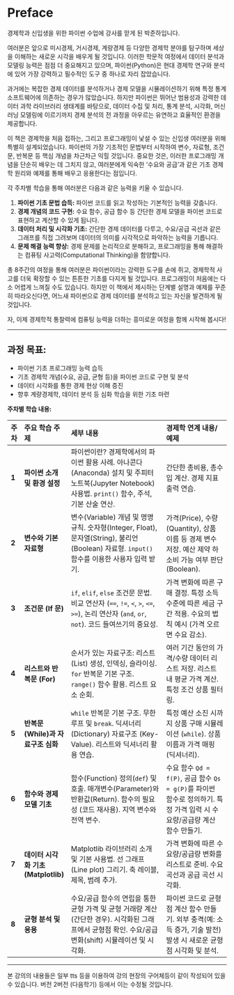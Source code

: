# Preface {.unnumbered}

경제학과 신입생을 위한 파이썬 수업에 강사를 맏게 된 박준하입니다. 

여러분은 앞으로 미시경제, 거시경제, 계량경제 등 다양한 경제학 분야를 탐구하며 세상을 이해하는 새로운 시각을 배우게 될 것입니다. 이러한 학문적 여정에서 데이터 분석과 모델링 능력은 점점 더 중요해지고 있으며, 파이썬(Python)은 현대 경제학 연구와 분석에 있어 가장 강력하고 필수적인 도구 중 하나로 자리 잡았습니다.

과거에는 복잡한 경제 데이터를 분석하거나 경제 모델을 시뮬레이션하기 위해 특정 통계 소프트웨어에 의존하는 경우가 많았습니다. 하지만 파이썬은 뛰어난 범용성과 강력한 데이터 과학 라이브러리 생태계를 바탕으로, 데이터 수집 및 처리, 통계 분석, 시각화, 머신러닝 모델링에 이르기까지 경제 분석의 전 과정을 아우르는 유연하고 효율적인 환경을 제공합니다.

이 책은 경제학을 처음 접하는, 그리고 프로그래밍이 낯설 수 있는 신입생 여러분을 위해 특별히 설계되었습니다. 파이썬의 가장 기초적인 문법부터 시작하여 변수, 자료형, 조건문, 반복문 등 핵심 개념을 차근차근 익힐 것입니다. 중요한 것은, 이러한 프로그래밍 개념을 단순히 배우는 데 그치지 않고, 여러분에게 익숙한 '수요와 공급'과 같은 기초 경제학 원리와 예제를 통해 배우고 응용한다는 점입니다.

각 주차별 학습을 통해 여러분은 다음과 같은 능력을 키울 수 있습니다.

1.  **파이썬 기초 문법 습득:** 파이썬 코드를 읽고 작성하는 기본적인 능력을 갖춥니다.
2.  **경제 개념의 코드 구현:** 수요 함수, 공급 함수 등 간단한 경제 모델을 파이썬 코드로 표현하고 계산할 수 있게 됩니다.
3.  **데이터 처리 및 시각화 기초:** 간단한 경제 데이터를 다루고, 수요/공급 곡선과 같은 그래프를 직접 그려보며 데이터의 의미를 시각적으로 파악하는 능력을 기릅니다.
4.  **문제 해결 능력 향상:** 경제 문제를 논리적으로 분해하고, 프로그래밍을 통해 해결하는 컴퓨팅 사고력(Computational Thinking)을 함양합니다.

총 8주간의 여정을 통해 여러분은 파이썬이라는 강력한 도구를 손에 쥐고, 경제학적 사고를 더욱 확장할 수 있는 튼튼한 기초를 다지게 될 것입니다. 프로그래밍이 처음에는 다소 어렵게 느껴질 수도 있습니다. 하지만 이 책에서 제시하는 단계별 설명과 예제를 꾸준히 따라오신다면, 어느새 파이썬으로 경제 데이터를 분석하고 있는 자신을 발견하게 될 것입니다.

자, 이제 경제학적 통찰력에 컴퓨팅 능력을 더하는 흥미로운 여정을 함께 시작해 봅시다!

---

## **과정 목표:**

* 파이썬 기초 프로그래밍 능력 습득
* 기초 경제학 개념(수요, 공급, 균형 등)을 파이썬 코드로 구현 및 분석
* 데이터 시각화를 통한 경제 현상 이해 증진
* 향후 계량경제학, 데이터 분석 등 심화 학습을 위한 기초 마련

**주차별 학습 내용:**

| 주차 | 주요 학습 주제                 | 세부 내용                                                                                                                               | 경제학 연계 내용/예제                                                                  |
| :--- | :----------------------------- | :-------------------------------------------------------------------------------------------------------------------------------------- | :------------------------------------------------------------------------------------- |
| **1** | **파이썬 소개 및 환경 설정** | 파이썬이란? 경제학에서의 파이썬 활용 사례. 아나콘다(Anaconda) 설치 및 주피터 노트북(Jupyter Notebook) 사용법. `print()` 함수, 주석, 기본 산술 연산. | 간단한 총비용, 총수입 계산. 경제 지표 출력 연습.                                       |
| **2** | **변수와 기본 자료형** | 변수(Variable) 개념 및 명명 규칙. 숫자형(Integer, Float), 문자열(String), 불리언(Boolean) 자료형. `input()` 함수를 이용한 사용자 입력 받기. | 가격(Price), 수량(Quantity), 상품 이름 등 경제 변수 저장. 예산 제약 하 소비 가능 여부 판단 (Boolean). |
| **3** | **조건문 (If 문)** | `if`, `elif`, `else` 조건문 문법. 비교 연산자 (`==`, `!=`, `<`, `>`, `<=`, `>=`), 논리 연산자 (`and`, `or`, `not`). 코드 들여쓰기의 중요성.      | 가격 변화에 따른 구매 결정. 특정 소득 수준에 따른 세금 구간 적용. 수요의 법칙 예시 (가격 오르면 수요 감소). |
| **4** | **리스트와 반복문 (For)** | 순서가 있는 자료구조: 리스트(List) 생성, 인덱싱, 슬라이싱. `for` 반복문 기본 구조. `range()` 함수 활용. 리스트 요소 순회.                      | 여러 기간 동안의 가격/수량 데이터 리스트 저장. 리스트 내 평균 가격 계산. 특정 조건 상품 필터링. |
| **5** | **반복문 (While)과 자료구조 심화** | `while` 반복문 기본 구조. 무한 루프 및 `break`. 딕셔너리(Dictionary) 자료구조 (Key-Value). 리스트와 딕셔너리 활용 연습.             | 특정 예산 소진 시까지 상품 구매 시뮬레이션 (`while`). 상품 이름과 가격 매핑 (딕셔너리). |
| **6** | **함수와 경제 모델 기초** | 함수(Function) 정의(`def`) 및 호출. 매개변수(Parameter)와 반환값(Return). 함수의 필요성 (코드 재사용). 지역 변수와 전역 변수.             | 수요 함수 `Qd = f(P)`, 공급 함수 `Qs = g(P)`를 파이썬 함수로 정의하기. 특정 가격 입력 시 수요량/공급량 계산 함수 만들기. |
| **7** | **데이터 시각화 기초 (Matplotlib)** | Matplotlib 라이브러리 소개 및 기본 사용법. 선 그래프(Line plot) 그리기. 축 레이블, 제목, 범례 추가.                                 | 가격 변화에 따른 수요량/공급량 변화를 리스트로 준비. 수요 곡선과 공급 곡선 시각화.         |
| **8** | **균형 분석 및 응용** | 수요/공급 함수의 연립을 통한 균형 가격 및 균형 거래량 계산 (간단한 경우). 시각화된 그래프에서 균형점 확인. 수요/공급 변화(shift) 시뮬레이션 및 시각화. | 파이썬 코드로 균형점 계산 함수 만들기. 외부 충격(예: 소득 증가, 기술 발전) 발생 시 새로운 균형점 시각화 및 분석. |


---

본 강의의 내용들은 일부  tts 등을 이용하여 강의 현장의 구어체등이 같이 작성되어 있을 수 있습니다. 버전 2버전 (다음학기) 등에서 이는 수정될 것입니다. 